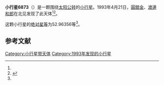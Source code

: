 {{Infobox planet
| bgcolour = #FFFFC0
| name = 6873 Tasaka
| symbol = 
| image = 
| caption = 
| discovery = yes
| discovery_ref = 
| discoverer = [[圓舘金|圓舘金]]、[[渡邊和郎|渡邊和郎]]
| discovery_site = [[北见|北见]] 
| discovered = 1993年4月21日
| designations = yes
| mp_name = 
| named_after = 
| alt_names = 1993 HT1/ 1977 HG1 / 1980 FK6
| mp_category = [[主带小行星|主带小行星]]
| orbit_ref = <ref name="a">[http://ssd.jpl.nasa.gov/sbdb.cgi?sstr=6873 6873 Tasaka] {{Wayback|url=http://ssd.jpl.nasa.gov/sbdb.cgi?sstr=6873 |date=20200820210513 }}，小行星數據庫瀏覽器（JPL Small-Body Database Browser）－[[美国国家航空航天局|美国国家航空航天局]]喷气推进实验室</ref>
| epoch = 2456400.5 (2013年4月18日更新)
| aphelion = {{convert|2.4677630|AU|km|3|abbr=on|lk=out}}
| perihelion = {{convert|1.8755280|AU|km|3|abbr=on}}
| semimajor = {{convert|2.1716455|AU|km|3|abbr=on}}
| eccentricity = 0.1363563
| period = 1168.912006 [[日|日]]<br />3.2[[儒略年|儒略年]]
| avg_speed = 
| inclination = 4.78840
| asc_node = 199.64697
| mean_anomaly = 
| arg_peri = 52.96356
| satellites = 
| physical_characteristics = yes
| dimensions = 
| mass = 
| density = 
| surface_grav = 
| escape_velocity = 
| sidereal_day = 
| axial_tilt = 
| pole_ecliptic_lat = 
| pole_ecliptic_lon = 
| albedo = 
| temperatures= 
| temp_name1 = 
| mean_temp_1 = 
| max_temp_1 = 
| temp_name2 = 
| max_temp_2 = 
| spectral_type = 
| abs_magnitude = 52.96356
}}

'''小行星6873'''（{{lang-en|6873 Tasaka}}）是一颗围绕[[太阳|太阳]][[公转|公转]]的[[小行星|小行星]]。1993年4月21日，[[圓舘金|圓舘金]]、[[渡邊和郎|渡邊和郎]]在北见发现了此天体<ref name="a" /><ref>{{cite news|title=小行星列表|url=http://cfa-www.harvard.edu/iau/lists/NumberedMPs.txt|accessdate=2013-07-08|newspaper=哈佛大学|archive-date=2008-05-17|archive-url=https://web.archive.org/web/20080517010638/http://cfa-www.harvard.edu/iau/lists/NumberedMPs.txt|dead-url=no}}</ref>。

这颗小行星的[[绝对星等|绝对星等]]为52.96356等<ref name="a" />。

==参考文献==
{{reflist}}
{{Minor Planet Number|[[小行星6872|小行星6872]]|[[小行星6874|小行星6874]]}}

{{小天体}}

[[Category:小行星带天体|Category:小行星带天体]]
[[Category:1993年发现的小行星|Category:1993年发现的小行星]]


{{asteroid-stub}}